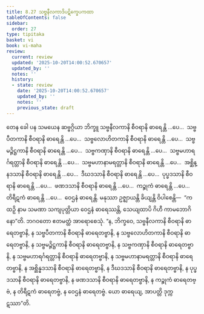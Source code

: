 ```yaml
---
title: 8.27 သဗ္ဗနီလကာဒိပဋိက္ခေပကထာ
tableOfContents: false
sidebar:
  order: 27
type: tipitaka
basket: vi
book: vi-maha
review:
  current: review
  updated: '2025-10-20T14:00:52.670657'
  updated_by: ''
  notes: ''
  history:
  - state: review
    date: '2025-10-20T14:00:52.670657'
    updated_by: ''
    notes: ''
    previous_state: draft
---
```



<DynamicBreadcrumb />


<ReviewStatus review={frontmatter.review} showDetails={true} />

<HypothesisAnnotation frontmatter={frontmatter} />

<Division number="372" book="vi-maha" e="ch" v="3" p="422">

<Paragraph number="1720" book="vi-maha">
တေန ခေါ ပန သမယေန ဆဗ္ဗဂ္ဂိယာ ဘိက္ခူ သဗ္ဗနီလကာနိ စီဝရာနိ ဓာရေန္တိ …ပေ…  သဗ္ဗပီတကာနိ စီဝရာနိ ဓာရေန္တိ …ပေ…  သဗ္ဗလောဟိတကာနိ စီဝရာနိ ဓာရေန္တိ …ပေ…  သဗ္ဗမဉ္ဇိဋ္ဌကာနိ စီဝရာနိ ဓာရေန္တိ …ပေ…  သဗ္ဗကဏှာနိ စီဝရာနိ ဓာရေန္တိ …ပေ…  သဗ္ဗမဟာရင်္ဂရတ္တာနိ စီဝရာနိ ဓာရေန္တိ …ပေ…  သဗ္ဗမဟာနာမရတ္တာနိ စီဝရာနိ ဓာရေန္တိ …ပေ…  အစ္ဆိန္နဒသာနိ စီဝရာနိ ဓာရေန္တိ …ပေ…  ဒီဃဒသာနိ စီဝရာနိ ဓာရေန္တိ …ပေ…  ပုပ္ဖဒသာနိ စီဝရာနိ ဓာရေန္တိ …ပေ…  ဖဏဒသာနိ စီဝရာနိ ဓာရေန္တိ …ပေ…  ကဉ္စုကံ ဓာရေန္တိ …ပေ…  တိရီဋကံ ဓာရေန္တိ …ပေ…  ဝေဌနံ ဓာရေန္တိ. မနုဿာ ဥဇ္ဈာယန္တိ ခိယျန္တိ ဝိပါစေန္တိ—  “ကထဉှိ နာမ သမဏာ သကျပုတ္တိယာ ဝေဌနံ ဓာရေဿန္တိ, သေယျထာပိ ဂိဟီ ကာမဘောဂိနော”တိ. ဘဂဝတော ဧတမတ္ထံ အာရောစေသုံ. “န, ဘိက္ခဝေ, သဗ္ဗနီလကာနိ စီဝရာနိ ဓာရေတဗ္ဗာနိ, န သဗ္ဗပီတကာနိ စီဝရာနိ ဓာရေတဗ္ဗာနိ, န သဗ္ဗလောဟိတကာနိ စီဝရာနိ ဓာရေတဗ္ဗာနိ, န သဗ္ဗမဉ္ဇိဋ္ဌကာနိ စီဝရာနိ ဓာရေတဗ္ဗာနိ, န သဗ္ဗကဏှာနိ စီဝရာနိ ဓာရေတဗ္ဗာနိ, န သဗ္ဗမဟာရင်္ဂရတ္တာနိ စီဝရာနိ ဓာရေတဗ္ဗာနိ, န သဗ္ဗမဟာနာမရတ္တာနိ စီဝရာနိ ဓာရေတဗ္ဗာနိ, န အစ္ဆိန္နဒသာနိ စီဝရာနိ ဓာရေတဗ္ဗာနိ, န ဒီဃဒသာနိ စီဝရာနိ ဓာရေတဗ္ဗာနိ, န ပုပ္ဖဒသာနိ စီဝရာနိ ဓာရေတဗ္ဗာနိ, န ဖဏဒသာနိ စီဝရာနိ ဓာရေတဗ္ဗာနိ, န ကဉ္စုကံ ဓာရေတဗ္ဗံ, န တိရီဋကံ ဓာရေတဗ္ဗံ, န ဝေဌနံ ဓာရေတဗ္ဗံ. ယော ဓာရေယျ, အာပတ္တိ ဒုက္ကဋဿာ”တိ.
</Paragraph>
</Division>